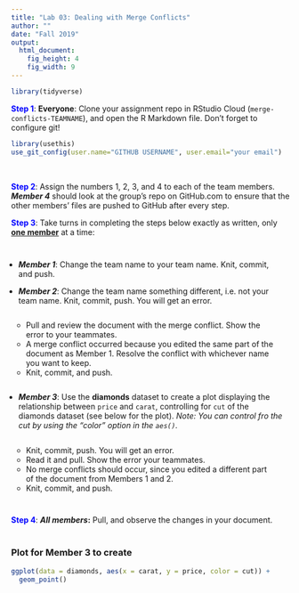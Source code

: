 ```yaml
---
title: "Lab 03: Dealing with Merge Conflicts"
author: ""
date: "Fall 2019"
output: 
  html_document: 
    fig_height: 4
    fig_width: 9
---
```


<style>
ul{
  padding: 10pt;
}

ol{
padding: 15pt;
}
</style>

```r
library(tidyverse)
```

<font color = "blue">**Step 1**</font>: **Everyone**: Clone your assignment repo in RStudio Cloud (`merge-conflicts-TEAMNAME`), 
and open the R Markdown file. Don't forget to configure git! 

```r
library(usethis)
use_git_config(user.name="GITHUB USERNAME", user.email="your email")
```
<br>

<font color = "blue">**Step 2**</font>: Assign the numbers 1, 2, 3, and 4 to each of the team members. **<i>Member 4</i>** should look at the group's repo on GitHub.com to ensure that the other members' files are pushed to GitHub after every step. 


<font color = "blue">**Step 3**</font>: Take turns in completing the steps below exactly as written, only <u>**one member**</u> at a time:

- **<i>Member 1</i>**: Change the team name to your team name. Knit, commit, and push.

- **<i>Member 2</i>**: Change the team name something different, i.e. not your team name. Knit, commit, push. You will get an error. 

  - Pull and review the document with the merge conflict. Show the error to your teammates.
  - A merge conflict occurred because you edited the same part of the document as Member 1. Resolve the conflict with whichever name you want to keep. 
  - Knit, commit, and push.

- **<i>Member 3</i>**: Use the **diamonds** dataset to create a plot displaying the relationship between `price` and `carat`, controlling for `cut` of the diamonds dataset (see below for the plot). *Note: You can control fro the cut by using the "color" option in the `aes()`.*

  - Knit, commit, push. You will get an error. 
  - Read it and pull. Show the error your teammates.
  - No merge conflicts should occur, since you edited a different part of the document from Members 1 and 2.
  - Knit, commit, and push. 


<font color = "blue">**Step 4**</font>: **<i>All members</i>:** Pull, and observe the changes in your document.
<br><br>

### Plot for Member 3 to create

```r
ggplot(data = diamonds, aes(x = carat, y = price, color = cut)) +
  geom_point()
```